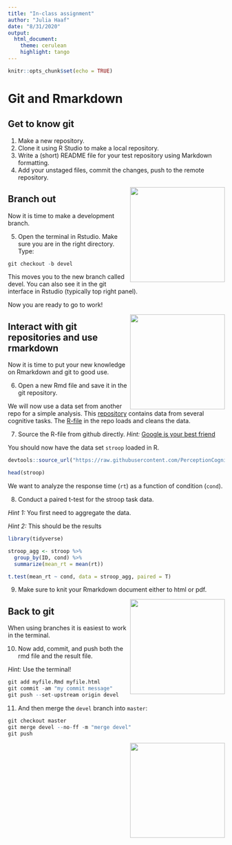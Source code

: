 ```yaml
---
title: "In-class assignment"
author: "Julia Haaf"
date: "8/31/2020"
output: 
  html_document:
    theme: cerulean
    highlight: tango
---
```


```r
knitr::opts_chunk$set(echo = TRUE)
```

# Git and Rmarkdown {.tabset .tabset-fade}

## Get to know git

1. Make a new repository.
2. Clone it using R Studio to make a local repository.
3. Write a (short) README file for your test repository using Markdown formatting.
4. Add your unstaged files, commit the changes, push to the remote repository.

<img src="slides/pics/do.png" width="220" align="right">

## Branch out

Now it is time to make a development branch.

5. Open the terminal in Rstudio. Make sure you are in the right directory. Type:

```r
git checkout -b devel
```

This moves you to the new branch called devel. You can also see it in the git interface in Rstudio (typically top right  panel).

Now you are ready to go to work!

<img src="slides/pics/do.png" width="220" align="right">

## Interact with git repositories and use rmarkdown

Now it is time to put your new knowledge on Rmarkdown and git to good use. 

6. Open a new Rmd file and save it in the git repository.

We will now use a data set from another repo for a simple analysis. This [repository](https://github.com/PerceptionCognitionLab/data0/tree/master/contexteffects/FlankerStroopSimon) contains data from several cognitive tasks. The [R-file](https://raw.githubusercontent.com/PerceptionCognitionLab/data0/master/contexteffects/FlankerStroopSimon/cleaning.R) in the repo loads and cleans the data.

7. Source the R-file from github directly. *Hint:* [Google is your best friend](https://stackoverflow.com/questions/35720660/how-to-use-an-r-script-from-github)

You should now have the data set `stroop` loaded in R.

```r
devtools::source_url("https://raw.githubusercontent.com/PerceptionCognitionLab/data0/master/contexteffects/FlankerStroopSimon/cleaning.R")

head(stroop)
```

We want to analyze the response time (`rt`) as a function of condition (`cond`).

8. Conduct a paired t-test for the stroop task data.

*Hint 1:* You first need to aggregate the data.

*Hint 2:* This should be the results

```r
library(tidyverse)

stroop_agg <- stroop %>%
  group_by(ID, cond) %>%
  summarize(mean_rt = mean(rt))

t.test(mean_rt ~ cond, data = stroop_agg, paired = T)
```

9. Make sure to knit your Rmarkdown document either to html or pdf.

<img src="slides/pics/do.png" width="220" align="right">

## Back to git

When using branches it is easiest to work in the terminal.

10. Now add, commit, and push both the rmd file and the result file.

*Hint:* Use the terminal!

```r
git add myfile.Rmd myfile.html
git commit -am "my commit message"
git push --set-upstream origin devel
```

11. And then merge the `devel` branch into `master`:

```r
git checkout master
git merge devel --no-ff -m "merge devel"
git push
```

<img src="slides/pics/do.png" width="220" align="right">